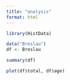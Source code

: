 ```yaml
---
title: "analysis"
format: html
---
```

```r
library(HistData)
```


```r
data("Breslau")
df <- Breslau
```

```r
summary(df)
```

```r
plot(df$total, df$age)
```

